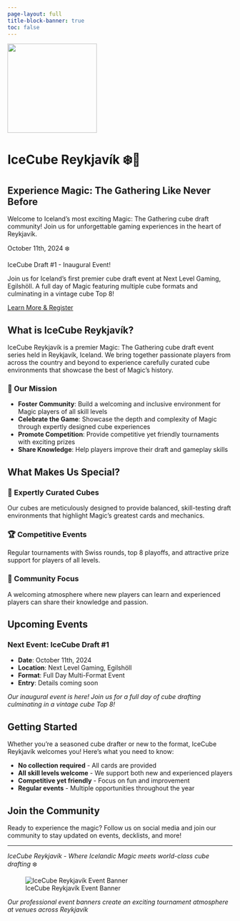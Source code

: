 ```yaml
---
page-layout: full
title-block-banner: true
toc: false
---
```


::: {.hero-banner .column-screen}
![](images/logo_white-bg.png){fig-alt="IceCube Reykjavík Logo" width="200px" .hero-logo}

# IceCube Reykjavík ❄️🧊

## Experience Magic: The Gathering Like Never Before

Welcome to Iceland's most exciting Magic: The Gathering cube draft community! Join us for unforgettable gaming experiences in the heart of Reykjavík.
:::

::: {.event-banner .column-screen}
::: {.event-content}
::: {.event-date}
October 11th, 2024 ❄️
:::

::: {.event-title}
IceCube Draft #1 - Inaugural Event!
:::

::: {.event-subtitle}
Join us for Iceland's first premier cube draft event at Next Level Gaming, Egilshöll. A full day of Magic featuring multiple cube formats and culminating in a vintage cube Top 8!
:::

[Learn More & Register](events.qmd){.event-cta}
:::
:::

::: {.page-layout .column-page}
::: {.main-content}

## What is IceCube Reykjavík?

IceCube Reykjavík is a premier Magic: The Gathering cube draft event series held in Reykjavík, Iceland. We bring together passionate players from across the country and beyond to experience carefully curated cube environments that showcase the best of Magic's history.

### 🎯 Our Mission

-   **Foster Community**: Build a welcoming and inclusive environment for Magic players of all skill levels
-   **Celebrate the Game**: Showcase the depth and complexity of Magic through expertly designed cube experiences\
-   **Promote Competition**: Provide competitive yet friendly tournaments with exciting prizes
-   **Share Knowledge**: Help players improve their draft and gameplay skills

## What Makes Us Special?

:::::: grid
::: g-col-md-4
### 🧊 Expertly Curated Cubes

Our cubes are meticulously designed to provide balanced, skill-testing draft environments that highlight Magic's greatest cards and mechanics.
:::

::: g-col-md-4
### 🏆 Competitive Events

Regular tournaments with Swiss rounds, top 8 playoffs, and attractive prize support for players of all levels.
:::

::: g-col-md-4
### 🌟 Community Focus

A welcoming atmosphere where new players can learn and experienced players can share their knowledge and passion.
:::
::::::

## Upcoming Events

### Next Event: IceCube Draft #1

-   **Date**: October 11th, 2024
-   **Location**: Next Level Gaming, Egilshöll
-   **Format**: Full Day Multi-Format Event
-   **Entry**: Details coming soon

*Our inaugural event is here! Join us for a full day of cube drafting culminating in a vintage cube Top 8!*

## Getting Started

Whether you're a seasoned cube drafter or new to the format, IceCube Reykjavík welcomes you! Here's what you need to know:

-   **No collection required** - All cards are provided
-   **All skill levels welcome** - We support both new and experienced players
-   **Competitive yet friendly** - Focus on fun and improvement
-   **Regular events** - Multiple opportunities throughout the year

## Join the Community

Ready to experience the magic? Follow us on social media and join our community to stay updated on events, decklists, and more!

------------------------------------------------------------------------

*IceCube Reykjavík - Where Icelandic Magic meets world-class cube drafting* ❄️

:::

::: {.banner-sidebar}
![IceCube Reykjavík Event Banner](images/photo-of-banner.png){fig-alt="IceCube Reykjavík Event Banner" .sidebar-banner}

*Our professional event banners create an exciting tournament atmosphere at venues across Reykjavík*
:::

:::